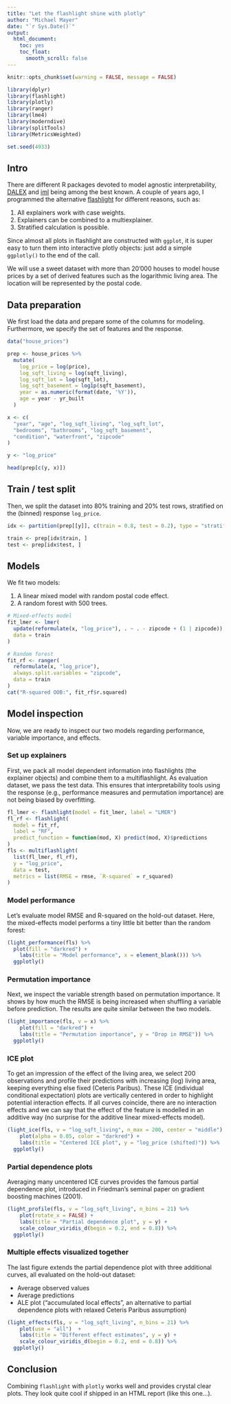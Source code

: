 ---
title: "Let the flashlight shine with plotly"
author: "Michael Mayer"
date: "`r Sys.Date()`"
output:
  html_document:
    toc: yes
    toc_float:
      smooth_scroll: false
---

```{r setup, warning = FALSE, message = FALSE}
knitr::opts_chunk$set(warning = FALSE, message = FALSE)

library(dplyr)
library(flashlight)
library(plotly)
library(ranger)
library(lme4)
library(moderndive)
library(splitTools)
library(MetricsWeighted)

set.seed(4933)
```

## Intro

There are different R packages devoted to model agnostic interpretability, [DALEX](https://cran.r-project.org/web/packages/DALEX/index.html) and [iml](https://cran.r-project.org/web/packages/iml/index.html) being among the best known. A couple of years ago, I programmed the alternative [flashlight](https://cran.r-project.org/web/packages/flashlight/index.html) for different reasons, such as:

1. All explainers work with case weights.
2. Explainers can be combined to a multiexplainer.
3. Stratified calculation is possible.

Since almost all plots in flashlight are constructed with `ggplot`, it is super easy to turn them into interactive plotly objects: just add a simple `ggplotly()` to the end of the call.

We will use a sweet dataset with more than 20'000 houses to model house prices by a set of derived features such as the logarithmic living area. The location will be represented by the postal code.

## Data preparation

We first load the data and prepare some of the columns for modeling. Furthermore, we specify the set of features and the response.

```{r}
data("house_prices")

prep <- house_prices %>% 
  mutate(
    log_price = log(price),
    log_sqft_living = log(sqft_living),
    log_sqft_lot = log(sqft_lot),
    log_sqft_basement = log1p(sqft_basement),
    year = as.numeric(format(date, '%Y')),
    age = year - yr_built
  )

x <- c(
  "year", "age", "log_sqft_living", "log_sqft_lot", 
  "bedrooms", "bathrooms", "log_sqft_basement", 
  "condition", "waterfront", "zipcode"
)

y <- "log_price"

head(prep[c(y, x)])
```

## Train / test split

Then, we split the dataset into 80% training and 20% test rows, stratified on the (binned) response `log_price`.

```{r}
idx <- partition(prep[[y]], c(train = 0.8, test = 0.2), type = "stratified")

train <- prep[idx$train, ]
test <- prep[idx$test, ]
```

## Models

We fit two models: 

1. A linear mixed model with random postal code effect.
2. A random forest with 500 trees.

```{r}
# Mixed-effects model
fit_lmer <- lmer(
  update(reformulate(x, "log_price"), . ~ . - zipcode + (1 | zipcode)),
  data = train
)

# Random forest
fit_rf <- ranger(
  reformulate(x, "log_price"),
  always.split.variables = "zipcode",
  data = train
)
cat("R-squared OOB:", fit_rf$r.squared)
```

## Model inspection

Now, we are ready to inspect our two models regarding performance, variable importance, and effects.

### Set up explainers

First, we pack all model dependent information into flashlights (the explainer objects) and combine them to a multiflashlight. As evaluation dataset, we pass the test data. This ensures that interpretability tools using the response (e.g., performance measures and permutation importance) are not being biased by overfitting.

```{r}
fl_lmer <- flashlight(model = fit_lmer, label = "LMER")
fl_rf <- flashlight(
  model = fit_rf,
  label = "RF",
  predict_function = function(mod, X) predict(mod, X)$predictions
)
fls <- multiflashlight(
  list(fl_lmer, fl_rf),
  y = "log_price",
  data = test,
  metrics = list(RMSE = rmse, `R-squared` = r_squared)
)
```

### Model performance

Let's evaluate model RMSE and R-squared on the hold-out dataset. Here, the mixed-effects model performs a tiny little bit better than the random forest:

```{r}
(light_performance(fls) %>%
  plot(fill = "darkred") +
    labs(title = "Model performance", x = element_blank())) %>%
  ggplotly()
```

### Permutation importance

Next, we inspect the variable strength based on permutation importance. It shows by how much the RMSE is being increased when shuffling a variable before prediction. The results are quite similar between the two models.

```{r}
(light_importance(fls, v = x) %>%
    plot(fill = "darkred") +
    labs(title = "Permutation importance", y = "Drop in RMSE")) %>%
  ggplotly()
```

### ICE plot

To get an impression of the effect of the living area, we select
200 observations and profile their predictions with increasing (log) living area, keeping everything else fixed (Ceteris Paribus). These ICE (individual conditional expectation) plots are vertically centered in order to highlight potential interaction effects. If all curves coincide, there are no interaction effects and we can say that the effect of the feature is modelled in an additive way (no surprise for the additive linear mixed-effects model).

```{r}
(light_ice(fls, v = "log_sqft_living", n_max = 200, center = "middle") %>%
    plot(alpha = 0.05, color = "darkred") +
    labs(title = "Centered ICE plot", y = "log_price (shifted)")) %>%
  ggplotly()
```

### Partial dependence plots

Averaging many uncentered ICE curves provides the famous partial dependence plot, introduced in Friedman's seminal paper on gradient boosting machines (2001).

```{r}
(light_profile(fls, v = "log_sqft_living", n_bins = 21) %>%
    plot(rotate_x = FALSE) +
    labs(title = "Partial dependence plot", y = y) +
    scale_colour_viridis_d(begin = 0.2, end = 0.8)) %>%
  ggplotly()
```

### Multiple effects visualized together

The last figure extends the partial dependence plot with three additional curves, all evaluated on the hold-out dataset:

- Average observed values
- Average predictions
- ALE plot ("accumulated local effects", an alternative to partial dependence plots with relaxed Ceteris Paribus assumption)

```{r}
(light_effects(fls, v = "log_sqft_living", n_bins = 21) %>%
    plot(use = "all")  +
    labs(title = "Different effect estimates", y = y) +
    scale_colour_viridis_d(begin = 0.2, end = 0.8)) %>%
  ggplotly()
```

## Conclusion

Combining `flashlight` with `plotly` works well and provides crystal clear plots. They look quite cool if shipped in an HTML report (like this one...).
